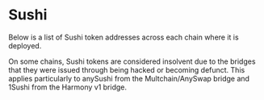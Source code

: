 
# Sushi

Below is a list of Sushi token addresses across each chain where it is deployed. 

On some chains, Sushi tokens are considered insolvent due to the bridges that they were issued through being hacked or becoming defunct. This applies particularly to anySushi from the Multchain/AnySwap bridge and 1Sushi from the Harmony v1 bridge.


<AddressTable addresses={SUSHI_ADDRESS} />